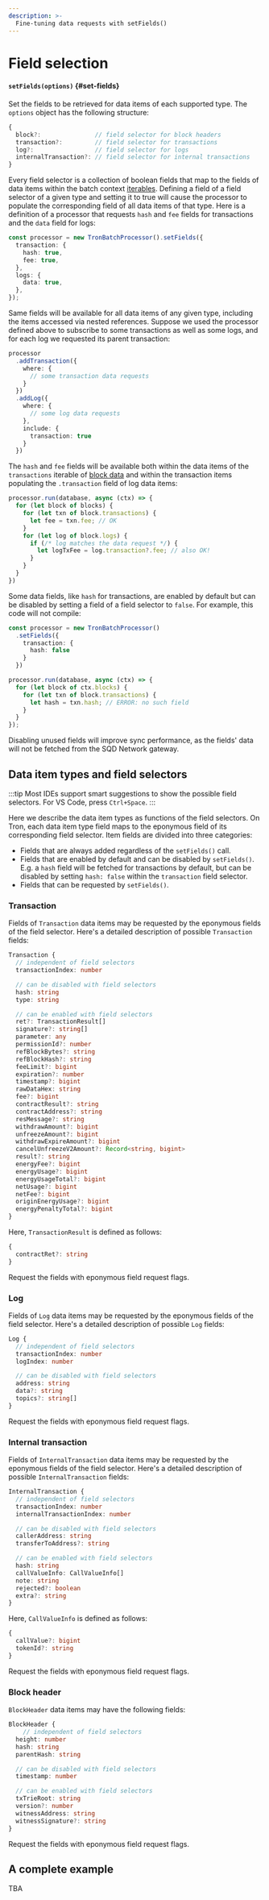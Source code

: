 ```yaml
---
description: >-
  Fine-tuning data requests with setFields()
---
```


# Field selection

#### `setFields(options)` {#set-fields}

Set the fields to be retrieved for data items of each supported type. The `options` object has the following structure:

```ts
{
  block?:               // field selector for block headers
  transaction?:         // field selector for transactions
  log?:                 // field selector for logs
  internalTransaction?: // field selector for internal transactions
}
```

Every field selector is a collection of boolean fields that map to the fields of data items within the batch context [iterables](/tron-indexing/tron-batch-processor/context-interfaces). Defining a field of a field selector of a given type and setting it to true will cause the processor to populate the corresponding field of all data items of that type. Here is a definition of a processor that requests `hash` and `fee` fields for transactions and the `data` field for logs:

```ts
const processor = new TronBatchProcessor().setFields({
  transaction: {
    hash: true,
    fee: true,
  },
  logs: {
    data: true,
  },
});
```

Same fields will be available for all data items of any given type, including the items accessed via nested references. Suppose we used the processor defined above to subscribe to some transactions as well as some logs, and for each log we requested its parent transaction:

```ts
processor
  .addTransaction({
    where: {
      // some transaction data requests
    }
  })
  .addLog({
    where: {
      // some log data requests
    },
    include: {
      transaction: true
    }
  })
```

The `hash` and `fee` fields will be available both within the data items of the `transactions` iterable of [block data](/tron-indexing/tron-batch-processor/context-interfaces) and within the transaction items populating the `.transaction` field of log data items:

```ts
processor.run(database, async (ctx) => {
  for (let block of blocks) {
    for (let txn of block.transactions) {
      let fee = txn.fee; // OK
    }
    for (let log of block.logs) {
      if (/* log matches the data request */) {
        let logTxFee = log.transaction?.fee; // also OK!
      }
    }
  }
})
```

Some data fields, like `hash` for transactions, are enabled by default but can be disabled by setting a field of a field selector to `false`. For example, this code will not compile:

```ts
const processor = new TronBatchProcessor()
  .setFields({
    transaction: {
      hash: false
    }
  })

processor.run(database, async (ctx) => {
  for (let block of ctx.blocks) {
    for (let txn of block.transactions) {
      let hash = txn.hash; // ERROR: no such field
    }
  }
});
```

Disabling unused fields will improve sync performance, as the fields' data will not be fetched from the SQD Network gateway.

## Data item types and field selectors

:::tip
Most IDEs support smart suggestions to show the possible field selectors. For VS Code, press `Ctrl+Space`.
:::

Here we describe the data item types as functions of the field selectors. On Tron, each data item type field maps to the eponymous field of its corresponding field selector. Item fields are divided into three categories:

- Fields that are always added regardless of the `setFields()` call.
- Fields that are enabled by default and can be disabled by `setFields()`. E.g. a `hash` field will be fetched for transactions by default, but can be disabled by setting `hash: false` within the `transaction` field selector.
- Fields that can be requested by `setFields()`.

### Transaction

Fields of `Transaction` data items may be requested by the eponymous fields of the field selector. Here's a detailed description of possible `Transaction` fields:

```ts
Transaction {
  // independent of field selectors
  transactionIndex: number

  // can be disabled with field selectors
  hash: string
  type: string

  // can be enabled with field selectors
  ret?: TransactionResult[]
  signature?: string[]
  parameter: any
  permissionId?: number
  refBlockBytes?: string
  refBlockHash?: string
  feeLimit?: bigint
  expiration?: number
  timestamp?: bigint
  rawDataHex: string
  fee?: bigint
  contractResult?: string
  contractAddress?: string
  resMessage?: string
  withdrawAmount?: bigint
  unfreezeAmount?: bigint
  withdrawExpireAmount?: bigint
  cancelUnfreezeV2Amount?: Record<string, bigint>
  result?: string
  energyFee?: bigint
  energyUsage?: bigint
  energyUsageTotal?: bigint
  netUsage?: bigint
  netFee?: bigint
  originEnergyUsage?: bigint
  energyPenaltyTotal?: bigint
}
```

Here, `TransactionResult` is defined as follows:

```ts
{
  contractRet?: string
}
```

Request the fields with eponymous field request flags.

### Log

Fields of `Log` data items may be requested by the eponymous fields of the field selector. Here's a detailed description of possible `Log` fields:

```ts
Log {
  // independent of field selectors
  transactionIndex: number
  logIndex: number

  // can be disabled with field selectors
  address: string
  data?: string
  topics?: string[]
}
```

Request the fields with eponymous field request flags.

### Internal transaction

Fields of `InternalTransaction` data items may be requested by the eponymous fields of the field selector. Here's a detailed description of possible `InternalTransaction` fields:

```ts
InternalTransaction {
  // independent of field selectors
  transactionIndex: number
  internalTransactionIndex: number

  // can be disabled with field selectors
  callerAddress: string
  transferToAddress?: string

  // can be enabled with field selectors
  hash: string
  callValueInfo: CallValueInfo[]
  note: string
  rejected?: boolean
  extra?: string
}
```

Here, `CallValueInfo` is defined as follows:

```ts
{
  callValue?: bigint
  tokenId?: string
}
```

Request the fields with eponymous field request flags.

### Block header

`BlockHeader` data items may have the following fields:

```ts
BlockHeader {
	// independent of field selectors
  height: number
  hash: string
  parentHash: string

  // can be disabled with field selectors
  timestamp: number

  // can be enabled with field selectors
  txTrieRoot: string
  version?: number
  witnessAddress: string
  witnessSignature?: string
}
```

Request the fields with eponymous field request flags.

## A complete example

TBA
